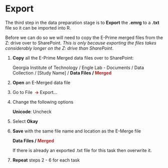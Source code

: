 # Export

The third step in the data preparation stage is to **Export** the **.emrg** to a **.txt** file so it can be imported into R. 

Before we can do so we will need to copy the E-Prime merged files from the Z: drive over to SharePoint. *This is only because exporting the files takes considerably longer on the Z: drive than SharePoint*.


1. **Copy** all the E-Prime Merged data files over to SharePoint:

    Georgia Institute of Technology / Engle Lab - Documents / Data Collection / [Study Name] / **Data Files / <span style="color: FireBrick">Merged</span>**

2. **Open** an E-Merged data file

3. Go to File **<span style="color: FireBrick"> -> </span>** Export...

4. Change the following options

    **Unicode**: Uncheck
    
5. Select **Okay**

6. **Save** with the same file name and location as the E-Merge file

    **Data Files / <span style="color: FireBrick">Merged</span>**
    
    If there is already an exported .txt file for this task then overwrite it.
    
7. **Repeat** steps 2 - 6 for each task


